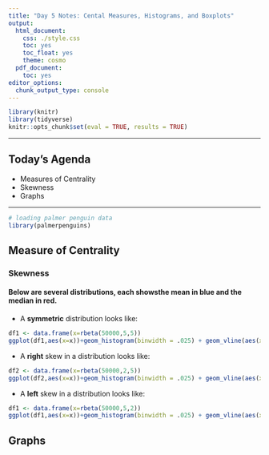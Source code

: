 ```yaml
---
title: "Day 5 Notes: Cental Measures, Histograms, and Boxplots"
output:
  html_document:
    css: ./style.css
    toc: yes
    toc_float: yes
    theme: cosmo
  pdf_document:
    toc: yes
editor_options:
  chunk_output_type: console
---
```

  
```r
library(knitr)
library(tidyverse)
knitr::opts_chunk$set(eval = TRUE, results = TRUE)
```

---
  
## Today's Agenda
- Measures of Centrality
- Skewness
- Graphs

---

```r
# loading palmer penguin data
library(palmerpenguins)
```

## Measure of Centrality


### Skewness

#### Below are several distributions, each showsthe mean in blue and the median in red.

+ A **symmetric** distribution looks like:

```r
df1 <- data.frame(x=rbeta(50000,5,5))
ggplot(df1,aes(x=x))+geom_histogram(binwidth = .025) + geom_vline(aes(xintercept = mean(x)),color="red") + geom_vline(aes(xintercept = median(x)),color="blue") + theme_void()
```

+ A **right** skew in a distribution looks like:

```r
df2 <- data.frame(x=rbeta(50000,2,5))
ggplot(df2,aes(x=x))+geom_histogram(binwidth = .025) + geom_vline(aes(xintercept = mean(x)),color="red") + geom_vline(aes(xintercept = median(x)),color="blue") + theme_void()
```

+ A **left** skew in a distribution looks like:

```r
df1 <- data.frame(x=rbeta(50000,5,2))
ggplot(df1,aes(x=x))+geom_histogram(binwidth = .025) + geom_vline(aes(xintercept = mean(x)),color="red") + geom_vline(aes(xintercept = median(x)),color="blue")+theme_void()
```


## Graphs 


